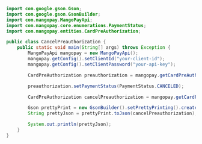 ```java Java 
import com.google.gson.Gson;
import com.google.gson.GsonBuilder;
import com.mangopay.MangoPayApi;
import com.mangopay.core.enumerations.PaymentStatus;
import com.mangopay.entities.CardPreAuthorization;

public class CancelPreauthorization {
    public static void main(String[] args) throws Exception {
        MangoPayApi mangopay = new MangoPayApi();
        mangopay.getConfig().setClientId("your-client-id");
        mangopay.getConfig().setClientPassword("your-api-key");

        CardPreAuthorization preauthorization = mangopay.getCardPreAuthorizationApi().get("preauth_m_01J1Z336RKEZ0MF2YR26JPZCC5");

        preauthorization.setPaymentStatus(PaymentStatus.CANCELED);

        CardPreAuthorization cancelPreauthorization = mangopay.getCardPreAuthorizationApi().update(preauthorization);

        Gson prettyPrint = new GsonBuilder().setPrettyPrinting().create();
        String prettyJson = prettyPrint.toJson(cancelPreauthorization);

        System.out.println(prettyJson);
    }
}
```